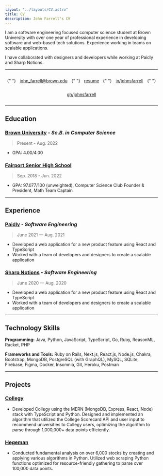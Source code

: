 ```yaml
---
layout: "../layouts/CV.astro"
title: CV
description: John Farrell's CV
---
```


I am a software engineering focused computer science student at Brown
University with over one year of professional experience in developing
software and web-based tech solutions. Experience working in teams on
scalable applications.

I have collaborated with designers and developers while working at
Paidly and Sharp Notions.

<hr />

<div style="display: flex; justify-content: space-around;align-items: center;flex-wrap: wrap;">

{" "}

[john_farrell@brown.​edu](mailto:john_farrell@brown.​edu)

{" "}

[resume](/resume.pdf)

{" "}

[in/johnsfarrell](https://linkedin.com/in/johnsfarrell)

{" "}

[gh/johnsfarrell](https://github.com/johnsfarrell)

</div>

<hr />

## Education

### [Brown University](https://www.brown.edu) _- Sc.B. in Computer Science_

> Present - Aug. 2022

- GPA: 4.00/4.00

### [Fairport Senior High School](https://www.fairport.edu)

> Sep. 2018 - Jun. 2022

- GPA: 97.077/100 (unweighted), Computer Science Club Founder & President,
  Math Team Captain

<hr />

## Experience

### [Paidly](https://paidly.com) _- Software Engineering_

> June 2021 — Aug. 2021

- Developed a web application for a new product feature using React and
  TypeScript
- Worked with a team of developers and designers to create a scalable
  application

### [Sharp Notions](https://sharpnotions.com) _- Software Engineering_

> June 2020 — Aug. 2020

- Developed a web application for a new product feature using React and
  TypeScript
- Worked with a team of developers and designers to create a scalable
  application

<hr />

## Technology Skills

**Programming:** Java, Python, JavaScript, TypeScript, Go, Ruby,
ReasonML, Racket, PHP

**Frameworks and Tools:** Ruby on Rails, Next.js, React.js, Node.js,
Chakra, Bootstrap, MongoDB, PostgreSQL (with GraphQL), MySQL, SQLite,
Firebase, Figma, Docker, Insomnia, Git, Heroku, Postman

<hr />

## Projects

### [Collegy](https://collegy.org)

- Developed Collegy using the MERN (MongoDB, Express, React, Node) stack
  with TypeScript and Python. Designed and implemented an algorithm that
  utilized the College Scorecard API and user input to recommend
  universities to Collegy users, optimizing the algorithm to parse through
  1,000,000+ data points efficiently.

### [Hegeman](https://github.com/johnsfarrell/analysis-proj)

- Conducted fundamental analysis on over 6,000 stocks by creating and
  applying various algorithms in Python. Utilized web scraping Python
  functions optimized for resource-friendly gathering to parse over
  100,000 data points.
